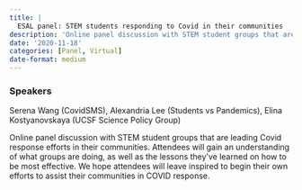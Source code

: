 ```yaml
---
title: |
  ESAL panel: STEM students responding to Covid in their communities
description: 'Online panel discussion with STEM student groups that are leading Covid response efforts in their communities.'
date: '2020-11-18'
categories: [Panel, Virtual]
date-format: medium 
---
```



### Speakers  
Serena Wang (CovidSMS), Alexandria Lee (Students vs Pandemics), Elina Kostyanovskaya (UCSF Science Policy Group)

Online panel discussion with STEM student groups that are leading Covid response efforts in their communities. Attendees will gain an understanding of what groups are doing, as well as the lessons they’ve learned on how to be most effective. We hope attendees will leave inspired to begin their own efforts to assist their communities in COVID response.


